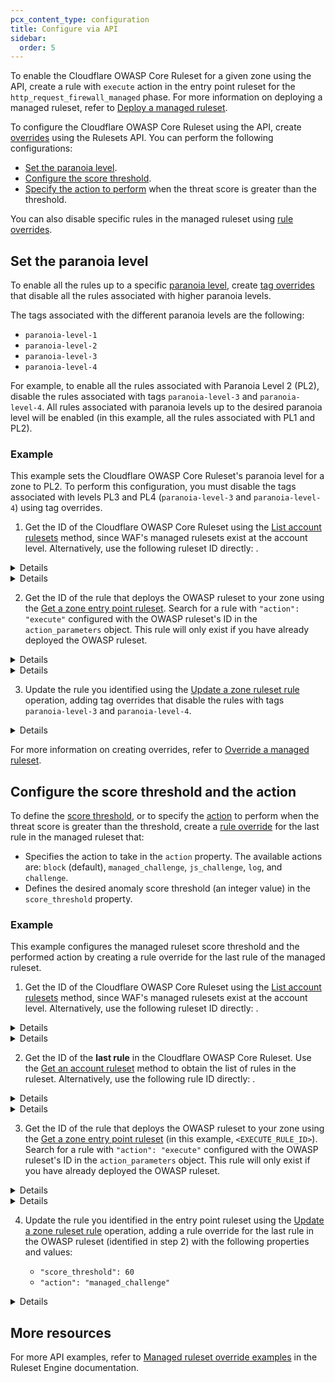 ```yaml
---
pcx_content_type: configuration
title: Configure via API
sidebar:
  order: 5
---
```



To enable the Cloudflare OWASP Core Ruleset for a given zone using the API, create a rule with `execute` action in the entry point ruleset for the `http_request_firewall_managed` phase. For more information on deploying a managed ruleset, refer to [Deploy a managed ruleset](/ruleset-engine/managed-rulesets/deploy-managed-ruleset/).

To configure the Cloudflare OWASP Core Ruleset using the API, create [overrides](/ruleset-engine/managed-rulesets/override-managed-ruleset/) using the Rulesets API. You can perform the following configurations:

- [Set the paranoia level](#set-the-paranoia-level).
- [Configure the score threshold](#configure-the-score-threshold-and-the-action).
- [Specify the action to perform](#configure-the-score-threshold-and-the-action) when the threat score is greater than the threshold.

You can also disable specific rules in the managed ruleset using [rule overrides](/ruleset-engine/managed-rulesets/override-managed-ruleset/).

## Set the paranoia level

To enable all the rules up to a specific [paranoia level](/waf/managed-rules/reference/owasp-core-ruleset/concepts/#paranoia-level), create [tag overrides](/ruleset-engine/managed-rulesets/override-managed-ruleset/#working-with-overrides) that disable all the rules associated with higher paranoia levels.

The tags associated with the different paranoia levels are the following:

- `paranoia-level-1`
- `paranoia-level-2`
- `paranoia-level-3`
- `paranoia-level-4`

For example, to enable all the rules associated with Paranoia Level 2 (PL2), disable the rules associated with tags `paranoia-level-3` and `paranoia-level-4`. All rules associated with paranoia levels up to the desired paranoia level will be enabled (in this example, all the rules associated with PL1 and PL2).

### Example

This example sets the Cloudflare OWASP Core Ruleset's paranoia level for a zone to PL2. To perform this configuration, you must disable the tags associated with levels PL3 and PL4 (`paranoia-level-3` and `paranoia-level-4`) using tag overrides.

1. Get the ID of the Cloudflare OWASP Core Ruleset using the [List account rulesets](/api/operations/listAccountRulesets) method, since WAF's managed rulesets exist at the account level. Alternatively, use the following ruleset ID directly: <RuleID id="4814384a9e5d4991b9815dcfc25d2f1f" />.

<Details header="Request">

```bash
curl "https://api.cloudflare.com/client/v4/accounts/{account_id}/rulesets" \
--header "Authorization: Bearer <API_TOKEN>"
```

</Details>

<Details header="Response">

```json null {4-5}
{
	"result": [
		{
			"id": "4814384a9e5d4991b9815dcfc25d2f1f",
			"name": "Cloudflare OWASP Core Ruleset",
			"description": "Cloudflare's implementation of the Open Web Application Security Project (OWASP) ModSecurity Core Rule Set. We routinely monitor for updates from OWASP based on the latest version available from the official code repository",
			"source": "firewall_managed",
			"kind": "managed",
			"version": "35",
			"last_updated": "2022-01-24T21:08:20.293196Z",
			"phase": "http_request_firewall_managed"
		}
		// (...)
	],
	"success": true,
	"errors": [],
	"messages": []
}
```

</Details>

2. Get the ID of the rule that deploys the OWASP ruleset to your zone using the [Get a zone entry point ruleset](/api/operations/getZoneEntrypointRuleset). Search for a rule with `"action": "execute"` configured with the OWASP ruleset's ID in the `action_parameters` object. This rule will only exist if you have already deployed the OWASP ruleset.

<Details header="Request">

```bash
curl "https://api.cloudflare.com/client/v4/zones/{zone_id}/rulesets/phases/http_request_firewall_managed/entrypoint" \
--header "Authorization: Bearer <API_TOKEN>"
```

</Details>

<Details header="Response">

```json null {12,14-16}
{
	"result": {
		"id": "<ENTRY_POINT_RULESET_ID>",
		"name": "zone",
		"description": "",
		"source": "firewall_managed",
		"kind": "zone",
		"version": "3",
		"rules": [
			// (...)
			{
				"id": "<EXECUTE_RULE_ID>",
				"version": "1",
				"action": "execute",
				"action_parameters": {
					"id": "4814384a9e5d4991b9815dcfc25d2f1f",
					"version": "latest"
				},
				"expression": "true",
				"last_updated": "2022-02-04T16:27:58.930927Z",
				"ref": "<RULE_REF>",
				"enabled": true
			}
			// (...)
		],
		"last_updated": "2022-02-07T10:41:31.702744Z",
		"phase": "http_request_firewall_managed"
	},
	"success": true,
	"errors": [],
	"messages": []
}
```

</Details>

3. Update the rule you identified using the [Update a zone ruleset rule](/api/operations/updateZoneRulesetRule) operation, adding tag overrides that disable the rules with tags `paranoia-level-3` and `paranoia-level-4`.

<Details header="Request">

```bash null {9-20}
curl --request PATCH \
"https://api.cloudflare.com/client/v4/zones/{zone_id}/rulesets/{entry_point_ruleset_id}/rules/{execute_rule_id}" \
--header "Authorization: Bearer <API_TOKEN>" \
--header "Content-Type: application/json" \
--data '{
  "action": "execute",
  "action_parameters": {
    "id": "4814384a9e5d4991b9815dcfc25d2f1f",
    "version": "latest",
    "overrides": {
      "categories": [
        {
          "category": "paranoia-level-3",
          "enabled": false
        },
        {
          "category": "paranoia-level-4",
          "enabled": false
        }
      ]
    }
  },
  "expression": "true",
  "enabled": true
}'
```

</Details>

For more information on creating overrides, refer to [Override a managed ruleset](/ruleset-engine/managed-rulesets/override-managed-ruleset/).

## Configure the score threshold and the action

To define the [score threshold](/waf/managed-rules/reference/owasp-core-ruleset/concepts/#score-threshold), or to specify the [action](/ruleset-engine/rules-language/actions/) to perform when the threat score is greater than the threshold, create a [rule override](/ruleset-engine/managed-rulesets/override-managed-ruleset/#working-with-overrides) for the last rule in the managed ruleset that:

- Specifies the action to take in the `action` property. The available actions are: `block` (default), `managed_challenge`, `js_challenge`, `log`, and `challenge`.
- Defines the desired anomaly score threshold (an integer value) in the `score_threshold` property.

### Example

This example configures the managed ruleset score threshold and the performed action by creating a rule override for the last rule of the managed ruleset.

1. Get the ID of the Cloudflare OWASP Core Ruleset using the [List account rulesets](/api/operations/listAccountRulesets) method, since WAF's managed rulesets exist at the account level. Alternatively, use the following ruleset ID directly: <RuleID id="4814384a9e5d4991b9815dcfc25d2f1f" />.

<Details header="Request">

```bash
curl "https://api.cloudflare.com/client/v4/accounts/{account_id}/rulesets" \
--header "Authorization: Bearer <API_TOKEN>"
```

</Details>

<Details header="Response">

```json null {4-5}
{
	"result": [
		{
			"id": "4814384a9e5d4991b9815dcfc25d2f1f",
			"name": "Cloudflare OWASP Core Ruleset",
			"description": "Cloudflare's implementation of the Open Web Application Security Project (OWASP) ModSecurity Core Rule Set. We routinely monitor for updates from OWASP based on the latest version available from the official code repository",
			"source": "firewall_managed",
			"kind": "managed",
			"version": "35",
			"last_updated": "2022-01-24T21:08:20.293196Z",
			"phase": "http_request_firewall_managed"
		}
		// (...)
	],
	"success": true,
	"errors": [],
	"messages": []
}
```

</Details>

2. Get the ID of the **last rule** in the Cloudflare OWASP Core Ruleset. Use the [Get an account ruleset](/api/operations/getAccountRuleset) method to obtain the list of rules in the ruleset. Alternatively, use the following rule ID directly: <RuleID id="6179ae15870a4bb7b2d480d4843b323c" />.

<Details header="Request">

```bash
curl "https://api.cloudflare.com/client/v4/accounts/{account_id}/rulesets/{owasp_ruleset_id}" \
--header "Authorization: Bearer <API_TOKEN>"
```

</Details>

<Details header="Response">

```json null {12}
{
	"result": {
		"id": "4814384a9e5d4991b9815dcfc25d2f1f",
		"name": "Cloudflare OWASP Core Ruleset",
		"description": "Cloudflare's implementation of the Open Web Application Security Project (OWASP) ModSecurity Core Rule Set. We routinely monitor for updates from OWASP based on the latest version available from the official code repository",
		"source": "firewall_managed",
		"kind": "managed",
		"version": "36",
		"rules": [
			// (...)
			{
				"id": "6179ae15870a4bb7b2d480d4843b323c",
				"version": "35",
				"action": "block",
				"score_threshold": 40,
				"description": "949110: Inbound Anomaly Score Exceeded",
				"last_updated": "2022-02-08T16:11:18.236676Z",
				"ref": "ad0beb2fce9f149e565ee78d6e659d47",
				"enabled": true
			}
		],
		"last_updated": "2022-02-08T16:11:18.236676Z",
		"phase": "http_request_firewall_managed"
	},
	"success": true,
	"errors": [],
	"messages": []
}
```

</Details>

3. Get the ID of the rule that deploys the OWASP ruleset to your zone using the [Get a zone entry point ruleset](/api/operations/getZoneEntrypointRuleset) (in this example, `<EXECUTE_RULE_ID>`). Search for a rule with `"action": "execute"` configured with the OWASP ruleset's ID in the `action_parameters` object. This rule will only exist if you have already deployed the OWASP ruleset.

<Details header="Request">

```bash
curl "https://api.cloudflare.com/client/v4/zones/{zone_id}/rulesets/phases/http_request_firewall_managed/entrypoint" \
--header "Authorization: Bearer <API_TOKEN>"
```

</Details>

<Details header="Response">

```json null {12,14-16}
{
	"result": {
		"id": "<ENTRY_POINT_RULESET_ID>",
		"name": "zone",
		"description": "",
		"source": "firewall_managed",
		"kind": "zone",
		"version": "3",
		"rules": [
			// (...)
			{
				"id": "<EXECUTE_RULE_ID>",
				"version": "1",
				"action": "execute",
				"action_parameters": {
					"id": "4814384a9e5d4991b9815dcfc25d2f1f",
					"version": "latest"
				},
				"expression": "true",
				"last_updated": "2022-02-04T16:27:58.930927Z",
				"ref": "<RULE_REF>",
				"enabled": true
			}
			// (...)
		],
		"last_updated": "2022-02-07T10:41:31.702744Z",
		"phase": "http_request_firewall_managed"
	},
	"success": true,
	"errors": [],
	"messages": []
}
```

</Details>

4. Update the rule you identified in the entry point ruleset using the [Update a zone ruleset rule](/api/operations/updateZoneRulesetRule) operation, adding a rule override for the last rule in the OWASP ruleset (identified in step 2) with the following properties and values:

   - `"score_threshold": 60`
   - `"action": "managed_challenge"`

<Details header="Request">

```bash null {10-18}
curl --request PATCH \
"https://api.cloudflare.com/client/v4/zones/{zone_id}/rulesets/{entry_point_ruleset_id}/rules/{execute_rule_id}" \
--header "Authorization: Bearer <API_TOKEN>" \
--header "Content-Type: application/json" \
--data '{
  "action": "execute",
  "action_parameters": {
    "id": "4814384a9e5d4991b9815dcfc25d2f1f",
    "version": "latest",
    "overrides": {
      "rules": [
        {
          "id": "6179ae15870a4bb7b2d480d4843b323c",
          "score_threshold": 60,
          "action": "managed_challenge"
        }
      ]
    }
  },
  "expression": "true",
  "enabled": true
}'
```

</Details>

## More resources

For more API examples, refer to [Managed ruleset override examples](/ruleset-engine/managed-rulesets/override-examples/) in the Ruleset Engine documentation.
